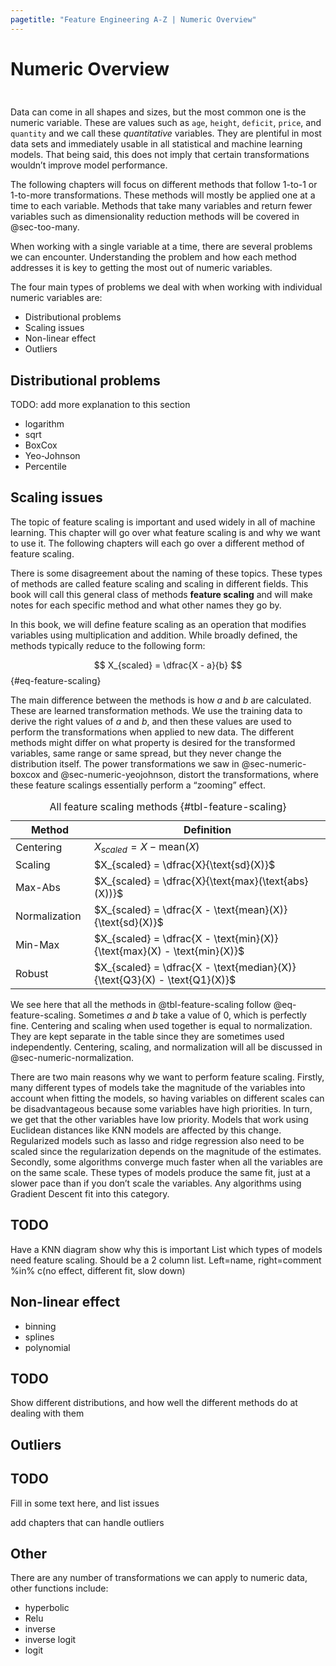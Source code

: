 ```yaml
---
pagetitle: "Feature Engineering A-Z | Numeric Overview"
---
```


# Numeric Overview {#sec-numeric}

::: {style="visibility: hidden; height: 0px;"}
## Numeric Overview
:::

Data can come in all shapes and sizes, but the most common one is the numeric variable.
These are values such as `age`, `height`, `deficit`, `price`, and `quantity` and we call these *quantitative* variables.
They are plentiful in most data sets and immediately usable in all statistical and machine learning models.
That being said, this does not imply that certain transformations wouldn't improve model performance.

The following chapters will focus on different methods that follow 1-to-1 or 1-to-more transformations.
These methods will mostly be applied one at a time to each variable.
Methods that take many variables and return fewer variables such as dimensionality reduction methods will be covered in @sec-too-many.

When working with a single variable at a time, there are several problems we can encounter.
Understanding the problem and how each method addresses it is key to getting the most out of numeric variables.

The four main types of problems we deal with when working with individual numeric variables are:

-   Distributional problems
-   Scaling issues
-   Non-linear effect
-   Outliers

## Distributional problems

TODO: add more explanation to this section

-   logarithm
-   sqrt
-   BoxCox
-   Yeo-Johnson
-   Percentile

## Scaling issues {#sec-numeric-scaling-issues}

The topic of feature scaling is important and used widely in all of machine learning.
This chapter will go over what feature scaling is and why we want to use it.
The following chapters will each go over a different method of feature scaling.

::: callout-note
There is some disagreement about the naming of these topics.
These types of methods are called feature scaling and scaling in different fields.
This book will call this general class of methods **feature scaling** and will make notes for each specific method and what other names they go by.
:::

In this book, we will define feature scaling as an operation that modifies variables using multiplication and addition.
While broadly defined, the methods typically reduce to the following form:

$$
X_{scaled} = \dfrac{X - a}{b}
$$ {#eq-feature-scaling}

The main difference between the methods is how $a$ and $b$ are calculated.
These are learned transformation methods.
We use the training data to derive the right values of $a$ and $b$, and then these values are used to perform the transformations when applied to new data.
The different methods might differ on what property is desired for the transformed variables, same range or same spread, but they never change the distribution itself.
The power transformations we saw in @sec-numeric-boxcox and @sec-numeric-yeojohnson, distort the transformations, where these feature scalings essentially perform a "zooming" effect.

| Method | Definition |
|------------------|------------------------------------------------------|
| Centering | $X_{scaled} = X - \text{mean}(X)$ |
| Scaling | $X_{scaled} = \dfrac{X}{\text{sd}(X)}$ |
| Max-Abs | $X_{scaled} = \dfrac{X}{\text{max}(\text{abs}(X))}$ |
| Normalization | $X_{scaled} = \dfrac{X - \text{mean}(X)}{\text{sd}(X)}$ |
| Min-Max | $X_{scaled} = \dfrac{X - \text{min}(X)}{\text{max}(X) - \text{min}(X)}$ |
| Robust | $X_{scaled} = \dfrac{X - \text{median}(X)}{\text{Q3}(X) - \text{Q1}(X)}$ |

: All feature scaling methods {#tbl-feature-scaling}

We see here that all the methods in @tbl-feature-scaling follow @eq-feature-scaling.
Sometimes $a$ and $b$ take a value of 0, which is perfectly fine.
Centering and scaling when used together is equal to normalization.
They are kept separate in the table since they are sometimes used independently.
Centering, scaling, and normalization will all be discussed in @sec-numeric-normalization.

There are two main reasons why we want to perform feature scaling.
Firstly, many different types of models take the magnitude of the variables into account when fitting the models, so having variables on different scales can be disadvantageous because some variables have high priorities.
In turn, we get that the other variables have low priority.
Models that work using Euclidean distances like KNN models are affected by this change.
Regularized models such as lasso and ridge regression also need to be scaled since the regularization depends on the magnitude of the estimates.
Secondly, some algorithms converge much faster when all the variables are on the same scale.
These types of models produce the same fit, just at a slower pace than if you don't scale the variables.
Any algorithms using Gradient Descent fit into this category.

::: callout-caution
# TODO

Have a KNN diagram show why this is important List which types of models need feature scaling.
Should be a 2 column list.
Left=name, right=comment %in% c(no effect, different fit, slow down)
:::

## Non-linear effect

-   binning
-   splines
-   polynomial

::: callout-caution
# TODO

Show different distributions, and how well the different methods do at dealing with them
:::

## Outliers {#sec-numeric-outliers-issues}

::: callout-caution
# TODO

Fill in some text here, and list issues

add chapters that can handle outliers
:::

## Other

There are any number of transformations we can apply to numeric data, other functions include:

-   hyperbolic
-   Relu
-   inverse
-   inverse logit
-   logit